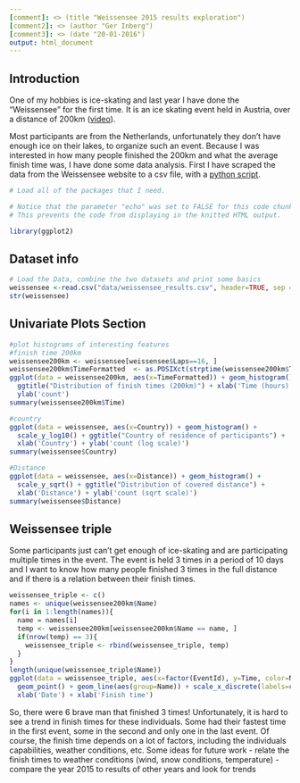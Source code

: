 ```yaml
---
[comment]: <> (title "Weissensee 2015 results exploration")
[comment2]: <> (author "Ger Inberg")
[comment3]: <> (date "20-01-2016")
output: html_document
---
```


## Introduction
One of my hobbies is ice-skating and last year I have done the "Weissensee" for the first time. It is an ice skating event held in Austria, over a distance of 200km ([video](https://www.youtube.com/watch?v=FhdifsMYr8s)).

Most participants are from the Netherlands, unfortunately they don't have enough ice on their lakes, to organize such an event. Because I was interested in how many people finished the 200km and what the average finish time was, I have done some data analysis.
First I have scraped the data from the Weissensee website to a csv file, with a [python script](weissensee_scraper.py).

[comment4]: <> (<iframe width="560" height="315" src="http://youtube.com/embed/FhdifsMYr8s"; frameborder="0" allowfullscreen></iframe>)

```r
# Load all of the packages that I need.

# Notice that the parameter "echo" was set to FALSE for this code chunk.
# This prevents the code from displaying in the knitted HTML output.

library(ggplot2)
```

## Dataset info
```r
# Load the Data, combine the two datasets and print some basics
weissensee <-read.csv("data/weissensee_results.csv", header=TRUE, sep = ";") 
str(weissensee)
```

## Univariate Plots Section
```r
#plot histograms of interesting features
#finish time 200km
weissensee200km <- weissensee[weissensee$Laps==16, ]
weissensee200km$TimeFormatted  <- as.POSIXct(strptime(weissensee200km$Time, format="%H:%M:%S"))
ggplot(data = weissensee200km, aes(x=TimeFormatted)) + geom_histogram() + 
  ggtitle("Distribution of finish times (200km)") + xlab('Time (hours)') + 
  ylab('count')
summary(weissensee200km$Time)

#country
ggplot(data = weissensee, aes(x=Country)) + geom_histogram() + 
  scale_y_log10() + ggtitle("Country of residence of participants") + 
  xlab('Country') + ylab('count (log scale)')
summary(weissensee$Country) 

#Distance
ggplot(data = weissensee, aes(x=Distance)) + geom_histogram() +
  scale_y_sqrt() + ggtitle("Distribution of covered distance") + 
  xlab('Distance') + ylab('count (sqrt scale)')
summary(weissensee$Distance)
```

## Weissensee triple

Some participants just can't get enough of ice-skating and are participating multiple times in the event. The event is held 3 times in a period of 10 days and I want to know how many people finished 3 times in the full distance and if there is a relation between their finish times.

```r
weissensee_triple <- c()
names <- unique(weissensee200km$Name)
for(i in 1:length(names)){
  name = names[i]
  temp <- weissensee200km[weissensee200km$Name == name, ]
  if(nrow(temp) == 3){
    weissensee_triple <- rbind(weissensee_triple, temp)
  }
}
length(unique(weissensee_triple$Name))
ggplot(data = weissensee_triple, aes(x=factor(EventId), y=Time, color=Name)) + 
  geom_point() + geom_line(aes(group=Name)) + scale_x_discrete(labels=c("23-1","27-1","30-1")) + 
  xlab('Date') + xlab('Finish time')
```
So, there were 6 brave man that finished 3 times! Unfortunately, it is hard to see a trend in finish times for these individuals. Some had their fastest time in the first event, some in the second and only one in the last event. Of course, the finish time depends on a lot of factors, including the individuals capabilities, weather conditions, etc.
Some ideas for future work
- relate the finish times to weather conditions (wind, snow conditions, temperature)
- compare the year 2015 to results of other years and look for trends


